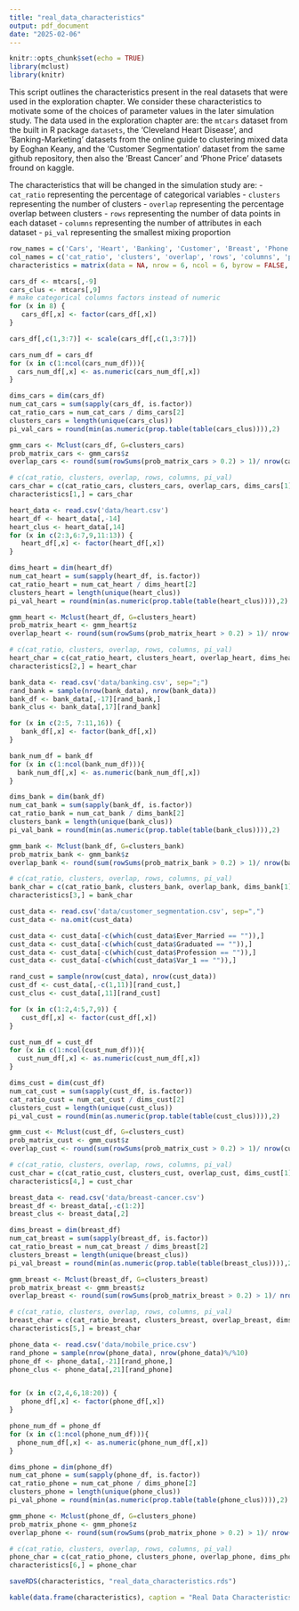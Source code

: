 ---
title: "real_data_characteristics"
output: pdf_document
date: "2025-02-06"
---

```{r setup, include=FALSE}
knitr::opts_chunk$set(echo = TRUE)
library(mclust)
library(knitr)
```

This script outlines the characteristics present in the real datasets that were used in the exploration chapter. We consider these characteristics to motivate some of the choices of parameter values in the later simulation study. The data used in the exploration chapter are: the `mtcars` dataset from the  built in R package `datasets`, the 'Cleveland Heart Disease', and 'Banking-Marketing' datasets from the online guide to clustering mixed data by Eoghan Keany, and the 'Customer Segmentation' dataset from the same github repository, then also the 'Breast Cancer' and 'Phone Price' datasets fround on kaggle.

The characteristics that will be changed in the simulation study are: 
- `cat_ratio` representing the percentage of categorical variables
- `clusters` representing the number of clusters
- `overlap` representing the percentage overlap between clusters
- `rows` representing the number of data points in each dataset
- `columns` representing the number of attributes in each dataset
- `pi_val` representing the smallest mixing proportion

```{r names and initialsing, echo=FALSE}
row_names = c('Cars', 'Heart', 'Banking', 'Customer', 'Breast', 'Phone')
col_names = c('cat_ratio', 'clusters', 'overlap', 'rows', 'columns', 'pi_val')
characteristics = matrix(data = NA, nrow = 6, ncol = 6, byrow = FALSE, dimnames = list(row_names, col_names))
```


```{r mtcars, echo=FALSE}
cars_df <- mtcars[,-9]
cars_clus <- mtcars[,9]
# make categorical columns factors instead of numeric
for (x in 8) {
   cars_df[,x] <- factor(cars_df[,x])
}

cars_df[,c(1,3:7)] <- scale(cars_df[,c(1,3:7)])

cars_num_df = cars_df
for (x in c(1:ncol(cars_num_df))){
  cars_num_df[,x] <- as.numeric(cars_num_df[,x])
}

dims_cars = dim(cars_df)
num_cat_cars = sum(sapply(cars_df, is.factor))
cat_ratio_cars = num_cat_cars / dims_cars[2]
clusters_cars = length(unique(cars_clus))
pi_val_cars = round(min(as.numeric(prop.table(table(cars_clus)))),2)

gmm_cars <- Mclust(cars_df, G=clusters_cars)
prob_matrix_cars <- gmm_cars$z
overlap_cars <- round(sum(rowSums(prob_matrix_cars > 0.2) > 1)/ nrow(cars_df), 3)

# c(cat_ratio, clusters, overlap, rows, columns, pi_val)
cars_char = c(cat_ratio_cars, clusters_cars, overlap_cars, dims_cars[1], dims_cars[2], pi_val_cars)
characteristics[1,] = cars_char
```

```{r cleveland heart data, echo=FALSE}
heart_data <- read.csv('data/heart.csv')
heart_df <- heart_data[,-14]
heart_clus <- heart_data[,14]
for (x in c(2:3,6:7,9,11:13)) {
   heart_df[,x] <- factor(heart_df[,x])
}

dims_heart = dim(heart_df)
num_cat_heart = sum(sapply(heart_df, is.factor))
cat_ratio_heart = num_cat_heart / dims_heart[2]
clusters_heart = length(unique(heart_clus))
pi_val_heart = round(min(as.numeric(prop.table(table(heart_clus)))),2)

gmm_heart <- Mclust(heart_df, G=clusters_heart)
prob_matrix_heart <- gmm_heart$z
overlap_heart <- round(sum(rowSums(prob_matrix_heart > 0.2) > 1)/ nrow(heart_df), 3)

# c(cat_ratio, clusters, overlap, rows, columns, pi_val)
heart_char = c(cat_ratio_heart, clusters_heart, overlap_heart, dims_heart[1], dims_heart[2], pi_val_heart)
characteristics[2,] = heart_char
```

```{r banking data, echo=FALSE}
bank_data <- read.csv('data/banking.csv', sep=";")
rand_bank = sample(nrow(bank_data), nrow(bank_data))
bank_df <- bank_data[,-17][rand_bank,]
bank_clus <- bank_data[,17][rand_bank]

for (x in c(2:5, 7:11,16)) {
   bank_df[,x] <- factor(bank_df[,x])
}

bank_num_df = bank_df
for (x in c(1:ncol(bank_num_df))){
  bank_num_df[,x] <- as.numeric(bank_num_df[,x])
}

dims_bank = dim(bank_df)
num_cat_bank = sum(sapply(bank_df, is.factor))
cat_ratio_bank = num_cat_bank / dims_bank[2]
clusters_bank = length(unique(bank_clus))
pi_val_bank = round(min(as.numeric(prop.table(table(bank_clus)))),2)

gmm_bank <- Mclust(bank_df, G=clusters_bank)
prob_matrix_bank <- gmm_bank$z
overlap_bank <- round(sum(rowSums(prob_matrix_bank > 0.2) > 1)/ nrow(bank_df), 3)

# c(cat_ratio, clusters, overlap, rows, columns, pi_val)
bank_char = c(cat_ratio_bank, clusters_bank, overlap_bank, dims_bank[1], dims_bank[2], pi_val_bank)
characteristics[3,] = bank_char
```

```{r customer segmentation data, echo=FALSE}
cust_data <- read.csv('data/customer_segmentation.csv', sep=",")
cust_data <- na.omit(cust_data)

cust_data <- cust_data[-c(which(cust_data$Ever_Married == "")),]
cust_data <- cust_data[-c(which(cust_data$Graduated == "")),]
cust_data <- cust_data[-c(which(cust_data$Profession == "")),]
cust_data <- cust_data[-c(which(cust_data$Var_1 == "")),]

rand_cust = sample(nrow(cust_data), nrow(cust_data))
cust_df <- cust_data[,-c(1,11)][rand_cust,]
cust_clus <- cust_data[,11][rand_cust]

for (x in c(1:2,4:5,7,9)) {
   cust_df[,x] <- factor(cust_df[,x])
}

cust_num_df = cust_df
for (x in c(1:ncol(cust_num_df))){
  cust_num_df[,x] <- as.numeric(cust_num_df[,x])
}

dims_cust = dim(cust_df)
num_cat_cust = sum(sapply(cust_df, is.factor))
cat_ratio_cust = num_cat_cust / dims_cust[2]
clusters_cust = length(unique(cust_clus))
pi_val_cust = round(min(as.numeric(prop.table(table(cust_clus)))),2)

gmm_cust <- Mclust(cust_df, G=clusters_cust)
prob_matrix_cust <- gmm_cust$z
overlap_cust <- round(sum(rowSums(prob_matrix_cust > 0.2) > 1)/ nrow(cust_df), 3)

# c(cat_ratio, clusters, overlap, rows, columns, pi_val)
cust_char = c(cat_ratio_cust, clusters_cust, overlap_cust, dims_cust[1], dims_cust[2], pi_val_cust)
characteristics[4,] = cust_char
```

```{r breast cancer data, echo=FALSE}
breast_data <- read.csv('data/breast-cancer.csv')
breast_df <- breast_data[,-c(1:2)]
breast_clus <- breast_data[,2]

dims_breast = dim(breast_df)
num_cat_breast = sum(sapply(breast_df, is.factor))
cat_ratio_breast = num_cat_breast / dims_breast[2]
clusters_breast = length(unique(breast_clus))
pi_val_breast = round(min(as.numeric(prop.table(table(breast_clus)))),2)

gmm_breast <- Mclust(breast_df, G=clusters_breast)
prob_matrix_breast <- gmm_breast$z
overlap_breast <- round(sum(rowSums(prob_matrix_breast > 0.2) > 1)/ nrow(breast_df), 3)

# c(cat_ratio, clusters, overlap, rows, columns, pi_val)
breast_char = c(cat_ratio_breast, clusters_breast, overlap_breast, dims_breast[1], dims_breast[2], pi_val_breast)
characteristics[5,] = breast_char
```

```{r phone price data, echo=FALSE}
phone_data <- read.csv('data/mobile_price.csv') 
rand_phone = sample(nrow(phone_data), nrow(phone_data)%/%10)
phone_df <- phone_data[,-21][rand_phone,]
phone_clus <- phone_data[,21][rand_phone]


for (x in c(2,4,6,18:20)) {
   phone_df[,x] <- factor(phone_df[,x])
}

phone_num_df = phone_df
for (x in c(1:ncol(phone_num_df))){
  phone_num_df[,x] <- as.numeric(phone_num_df[,x])
}

dims_phone = dim(phone_df)
num_cat_phone = sum(sapply(phone_df, is.factor))
cat_ratio_phone = num_cat_phone / dims_phone[2]
clusters_phone = length(unique(phone_clus))
pi_val_phone = round(min(as.numeric(prop.table(table(phone_clus)))),2)

gmm_phone <- Mclust(phone_df, G=clusters_phone)
prob_matrix_phone <- gmm_phone$z
overlap_phone <- round(sum(rowSums(prob_matrix_phone > 0.2) > 1)/ nrow(phone_df), 3)

# c(cat_ratio, clusters, overlap, rows, columns, pi_val)
phone_char = c(cat_ratio_phone, clusters_phone, overlap_phone, dims_phone[1], dims_phone[2], pi_val_phone)
characteristics[6,] = phone_char
```
```{r saving characteristics, echo=FALSE}
saveRDS(characteristics, "real_data_characteristics.rds")
```


```{r Visualise}
kable(data.frame(characteristics), caption = "Real Data Characteristics")
```


